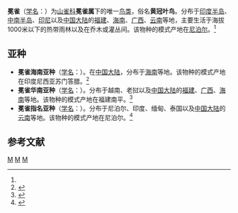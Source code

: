 {{Speciesbox
| taxon = Melanochlora sultanea
| status = LC | status_system = IUCN3.1
| status_ref = <ref>{{IUCN|id=22712001 |title=''Melanochlora sultanea'' |assessor=BirdLife International |assessor-link=BirdLife International |version=2017.3 |year=2016 |accessdate=1 October 2016}} 数据库資料包含說明此物種被編入無危級別的原因</ref>
| image = Melanochlora sultanea, Bhutan S4E0702.jpg
| parent_authority = [[勒內-普里梅韋勒·萊松|Lesson]], 1839
| authority = （[[Brian_Houghton_Hodgson|Hodgson]], 1837）<ref name='id3906'>{{cite web| url =http://www.bioinfo.cn/db05/BjdwSpecies.php?action=view&id=3906| title =冕雀| work =《中国动物物种编目数据库》| publisher =中国科学院微生物研究所| author =中国科学院动物研究所| accessdate =2009-04-04| deadurl =yes| archiveurl =https://web.archive.org/web/20160305034910/http://www.bioinfo.cn/db05/BjdwSpecies.php?action=view&id=3906| archivedate =2016-03-05}}</ref>
| range_map = Melanochlora sultanea distribution map.png
| range_map_width = 250px
| range_map_caption = 冕雀的分布範圍
}}

'''冕雀'''（[[学名|学名]]：{{lang|la|''Melanochlora sultanea''}}）为[[山雀科|山雀科]]'''冕雀属'''下的唯一[[鸟类|鸟类]]，俗名'''黄冠叶鸟'''。分布于[[印度半岛|印度半岛]]、[[中南半岛|中南半岛]]、[[印尼|印尼]]以及[[中国大陆|中国大陆]]的[[福建|福建]]、[[海南|海南]]、[[广西|广西]]、[[云南|云南]]等地，主要生活于海拔1000米以下的热带雨林以及在乔木或灌丛间。该物种的模式产地在[[尼泊尔|尼泊尔]]。<ref name='id3906'/>

== 亚种 ==
* '''冕雀海南亚种'''（[[学名|学名]]：{{lang|la|''Melanochlora sultanea flavocristata''}}）。在[[中国大陆|中国大陆]]，分布于[[海南|海南]]等地。该物种的模式产地在印度尼西亚苏门答腊。<ref name='id3907'>{{cite web| url =http://www.bioinfo.cn/db05/BjdwSpecies.php?action=view&id=3907| title =冕雀海南亚种| work =《中国动物物种编目数据库》| publisher =中国科学院微生物研究所| author =中国科学院动物研究所| accessdate =2009-04-04| deadurl =yes| archiveurl =https://web.archive.org/web/20160305054846/http://www.bioinfo.cn/db05/BjdwSpecies.php?action=view&id=3907| archivedate =2016-03-05}}</ref>
* '''冕雀华南亚种'''（[[学名|学名]]：{{lang|la|''Melanochlora sultanea seorsa''}}）。分布于越南、老挝以及[[中国大陆|中国大陆]]的[[福建|福建]]、[[广西|广西]]、[[海南|海南]]等地。该物种的模式产地在福建南平。<ref name='id3908'>{{cite web| url =http://www.bioinfo.cn/db05/BjdwSpecies.php?action=view&id=3908| title =冕雀华南亚种| work =《中国动物物种编目数据库》| publisher =中国科学院微生物研究所| author =中国科学院动物研究所| accessdate =2009-04-04| deadurl =yes| archiveurl =https://web.archive.org/web/20160305080222/http://www.bioinfo.cn/db05/BjdwSpecies.php?action=view&id=3908| archivedate =2016-03-05}}</ref>
* '''冕雀指名亚种'''（[[学名|学名]]：{{lang|la|''Melanochlora sultanea sultanea''}}）。分布于尼泊尔、印度、缅甸、泰国以及[[中国大陆|中国大陆]]的[[云南|云南]]等地。该物种的模式产地在尼泊尔。<ref name='id3909'>{{cite web| url =http://www.bioinfo.cn/db05/BjdwSpecies.php?action=view&id=3909| title =冕雀指名亚种| work =《中国动物物种编目数据库》| publisher =中国科学院微生物研究所| author =中国科学院动物研究所| accessdate =2009-04-04| deadurl =yes| archiveurl =https://web.archive.org/web/20131203122335/http://www.bioinfo.cn/db05/BjdwSpecies.php?action=view| archivedate =2013-12-03}}</ref>

== 参考文献 ==
{{reflist}}
{{Taxonbar|from=Q2263439}}

[[Category:IUCN红色名录无危物种|M]]
[[Category:山雀科|M]]
[[Category:1837年描述的鸟类|M]]